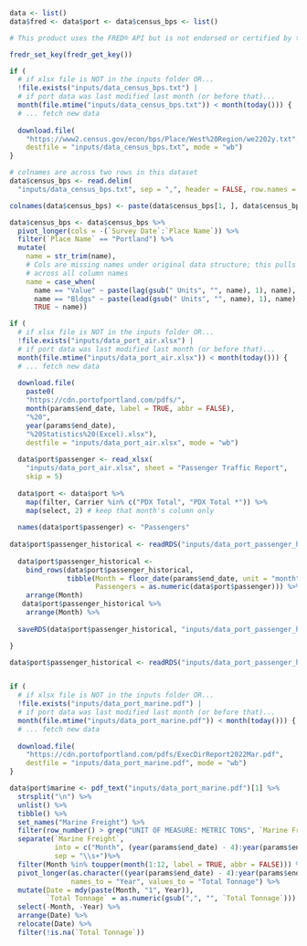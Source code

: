```r
data <- list()
data$fred <- data$port <- data$census_bps <- list()
```

```r

# This product uses the FRED® API but is not endorsed or certified by the Federal Reserve Bank of St. Louis.

fredr_set_key(fredr_get_key())
```

```r

if (
  # if xlsx file is NOT in the inputs folder OR...
  !file.exists("inputs/data_census_bps.txt") |
  # if port data was last modified last month (or before that)...
  month(file.mtime("inputs/data_census_bps.txt")) < month(today())) {
  # ... fetch new data
  
  download.file(
    "https://www2.census.gov/econ/bps/Place/West%20Region/we2202y.txt", 
    destfile = "inputs/data_census_bps.txt", mode = "wb")
}

# colnames are across two rows in this dataset
data$census_bps <- read.delim(
  "inputs/data_census_bps.txt", sep = ",", header = FALSE, row.names = NULL) 

colnames(data$census_bps) <- paste(data$census_bps[1, ], data$census_bps[2, ])

data$census_bps <- data$census_bps %>%
  pivot_longer(cols = -(`Survey Date`:`Place Name`)) %>%
  filter(`Place Name` == "Portland") %>%
  mutate(
    name = str_trim(name),
    # Cols are missing names under original data structure; this pulls the # of units
    # across all column names
    name = case_when(
      name == "Value" ~ paste(lag(gsub(" Units", "", name), 1), name),
      name == "Bldgs" ~ paste(lead(gsub(" Units", "", name), 1), name),
      TRUE ~ name))
```


```r
if (
  # if xlsx file is NOT in the inputs folder OR...
  !file.exists("inputs/data_port_air.xlsx") |
  # if port data was last modified last month (or before that)...
  month(file.mtime("inputs/data_port_air.xlsx")) < month(today())) {
  # ... fetch new data
  
  download.file(
    paste0(
    "https://cdn.portofportland.com/pdfs/",
    month(params$end_date, label = TRUE, abbr = FALSE),
    "%20",
    year(params$end_date),
    "%20Statistics%20(Excel).xlsx"), 
    destfile = "inputs/data_port_air.xlsx", mode = "wb")
  
  data$port$passenger <- read_xlsx(
    "inputs/data_port_air.xlsx", sheet = "Passenger Traffic Report",
    skip = 5)
  
  data$port <- data$port %>%
    map(filter, Carrier %in% c("PDX Total", "PDX Total *")) %>%
    map(select, 2) # keep that month's column only
  
  names(data$port$passenger) <- "Passengers"
  
data$port$passenger_historical <- readRDS("inputs/data_port_passenger_historical.rds")
  
  data$port$passenger_historical <-
    bind_rows(data$port$passenger_historical,
              tibble(Month = floor_date(params$end_date, unit = "month"),
                     Passengers = as.numeric(data$port$passenger))) %>%
    arrange(Month)
   data$port$passenger_historical %>%
    arrange(Month) %>%
     
  saveRDS(data$port$passenger_historical, "inputs/data_port_passenger_historical.rds")

}

data$port$passenger_historical <- readRDS("inputs/data_port_passenger_historical.rds")



```

```r
if (
  # if xlsx file is NOT in the inputs folder OR...
  !file.exists("inputs/data_port_marine.pdf") |
  # if port data was last modified last month (or before that)...
  month(file.mtime("inputs/data_port_marine.pdf")) < month(today())) {
  # ... fetch new data
  
  download.file(
    "https://cdn.portofportland.com/pdfs/ExecDirReport2022Mar.pdf", 
    destfile = "inputs/data_port_marine.pdf", mode = "wb")
}

data$port$marine <- pdf_text("inputs/data_port_marine.pdf")[1] %>%
  strsplit("\n") %>%
  unlist() %>%
  tibble() %>%
  set_names("Marine Freight") %>%
  filter(row_number() > grep("UNIT OF MEASURE: METRIC TONS", `Marine Freight`)) %>%
  separate(`Marine Freight`,
           into = c("Month", (year(params$end_date) - 4):year(params$end_date)),
           sep = "\\s+")%>%
  filter(Month %in% toupper(month(1:12, label = TRUE, abbr = FALSE))) %>%
  pivot_longer(as.character((year(params$end_date) - 4):year(params$end_date)),
               names_to = "Year", values_to = "Total Tonnage") %>%
  mutate(Date = mdy(paste(Month, "1", Year)),
         `Total Tonnage` = as.numeric(gsub(",", "", `Total Tonnage`))) %>%
  select(-Month, -Year) %>%
  arrange(Date) %>%
  relocate(Date) %>%
  filter(!is.na(`Total Tonnage`))
```